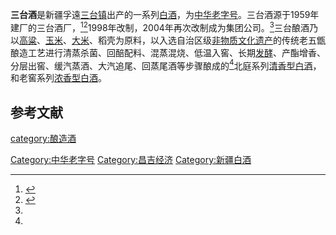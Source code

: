 {{中国非物质文化遗产 
| 级别 = 省
|名称 = 三台酒酿造技艺 
|子项 =
|图片 = 
|申报地区或单位 = [[吉木萨尔县|吉木萨尔县]]
|序号 = 64
|编号项目 = Ⅷ-50
|登录时间 = 2014年
|备注 = 第二批自治区级非遗项目
|分类 = 传统技艺
|省区市 = 新疆维吾尔族自治区
}}
'''三台酒'''是新疆孚遠[[三台镇_(吉木萨尔县)|三台镇]]出产的一系列[[中国烧酒|白酒]]，为[[中华老字号|中华老字号]]。三台酒源于1959年建厂的三台酒厂，<ref name=l0>{{cite web|url=https://www.in9ni.com/wap/store/shop/5903 |title=新疆三台酒业|language=Zh-hans|accessdate=2005年1月1日}}</ref><ref name=l1>{{cite web|url=http://www.cjxww.cn/content/sjzt/243057.jhtml1|title=酿春夏秋冬酒 醉东西南北客——探访新疆非物质文化遗产三台酿酒工艺|language=Zh-hans|date=2020年11月19日}}{{Dead link}}</ref>1998年改制，2004年再次改制成为集团公司。<ref name=l0/>三台酿酒乃以[[高粱|高粱]]、[[玉米|玉米]]、[[大米|大米]]、稻壳为原料，以入选自治区级[[非物质文化遗产|非物质文化遗产]]的传统老五甑酿造工艺进行清蒸杀菌、回醅配料、混蒸混烧、低温入窖、长期[[发酵|发酵]]、产酯增香、分层出窖、缓汽蒸酒、大汽追尾、回蒸尾酒等步骤酿成的<ref name=l1/>北庭系列[[清香型白酒|清香型白酒]]，和老窖系列[[浓香型白酒|浓香型白酒]]。

==参考文献==
{{reflist}}
{{饮料小作品}}
{{中華酒文化}}

[[category:酿造酒|category:酿造酒]]
[[Category:中华老字号|Category:中华老字号]]
[[Category:昌吉经济|Category:昌吉经济]]
[[Category:新疆白酒|Category:新疆白酒]]